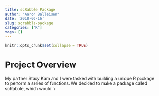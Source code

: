 ```yaml
---
title: scRabble Package
author: "Aaron Balleisen"
date: '2018-06-16'
slug: scrabble-package
categories: ["R"]
tags: []
---
```


```r
knitr::opts_chunk$set(collapse = TRUE)
```

# Project Overview

My partner Stacy Kam and I were tasked with building a unique R package to perform a series of functions. We decided to make a package called scRabble, which would n